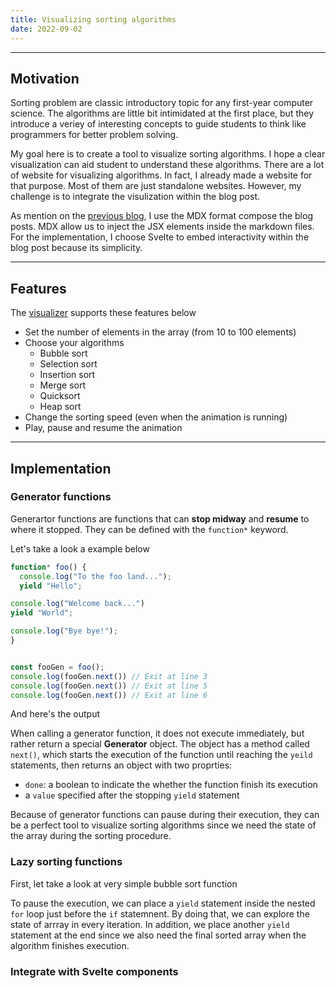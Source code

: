 ```yaml
---
title: Visualizing sorting algorithms
date: 2022-09-02
---
```


---

## Motivation

Sorting problem are classic introductory topic for any first-year computer science.
The algorithms are little bit intimidated at the first place, but they introduce a veriey
of interesting concepts to guide students to think like programmers for better problem solving.

My goal here is to create a tool to visualize sorting algorithms.
I hope a clear visualization can aid student to understand these algorithms. There are a lot of
website for visualizing algorithms. In fact, I already made a website for that purpose. Most of them
are just standalone websites. However, my challenge is to integrate the visulization within the blog post.

As mention on the [previous blog](/blogs/how-i-built-my-portfolio-with-astro),
I use the MDX format compose the blog posts.
MDX allow us to inject the JSX elements inside the markdown files.
For the implementation, I choose Svelte to embed interactivity within the blog post
because its simplicity.

---

## Features

The [visualizer](#sorting-visualizer) supports these features below

- Set the number of elements in the array (from 10 to 100 elements)
- Choose your algorithms
  - Bubble sort
  - Selection sort
  - Insertion sort
  - Merge sort
  - Quicksort
  - Heap sort
- Change the sorting speed (even when the animation is running)
- Play, pause and resume the animation

---

## Implementation

### Generator functions

Generartor functions are functions that can **stop midway** and **resume** to where it stopped.
They can be defined with the `function*` keyword.

Let's take a look a example below


```js
function* foo() {
  console.log("To the foo land...");
  yield "Hello";

console.log("Welcome back...")
yield "World";

console.log("Bye bye!");
}


const fooGen = foo();
console.log(fooGen.next()) // Exit at line 3
console.log(fooGen.next()) // Exit at line 5
console.log(fooGen.next()) // Exit at line 6
```

And here's the output


When calling a generator function, it does not execute immediately, 
but rather return a special **Generator** object. 
The object has a method called `next()`, which starts the execution of
the function until reaching the `yeild` statements, then returns an object with two proprties: 
- `done`: a boolean to indicate the whether the function finish its execution
- a `value` specified after the stopping `yield` statement

Because of generator functions can pause during their execution, 
they can be a perfect tool to visualize sorting algorithms since we need the state
of the array during the sorting procedure.

### Lazy sorting functions

First, let take a look at very simple bubble sort function

To pause the execution, we can place a `yield` statement 
inside the nested `for` loop just before the `if` statemnent. 
By doing that, we can explore the state of arrray in every iteration.
In addition, we place another `yield` statement at the end since we also need
the final sorted array when the algorithm finishes execution.

### Integrate with Svelte components
